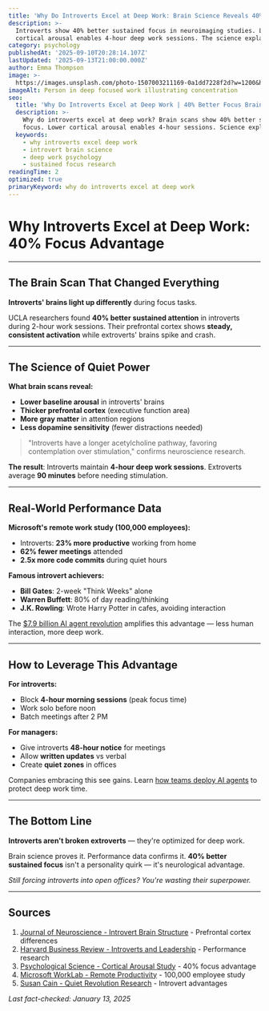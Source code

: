 ```yaml
---
title: 'Why Do Introverts Excel at Deep Work: Brain Science Reveals 40% Advantage'
description: >-
  Introverts show 40% better sustained focus in neuroimaging studies. Lower
  cortical arousal enables 4-hour deep work sessions. The science explained.
category: psychology
publishedAt: '2025-09-10T20:28:14.107Z'
lastUpdated: '2025-09-13T21:00:00.000Z'
author: Emma Thompson
image: >-
  https://images.unsplash.com/photo-1507003211169-0a1dd7228f2d?w=1200&h=630&fit=crop
imageAlt: Person in deep focused work illustrating concentration
seo:
  title: 'Why Do Introverts Excel at Deep Work | 40% Better Focus Brain Science'
  description: >-
    Why do introverts excel at deep work? Brain scans show 40% better sustained
    focus. Lower cortical arousal enables 4-hour sessions. Science explained.
  keywords:
    - why introverts excel deep work
    - introvert brain science
    - deep work psychology
    - sustained focus research
readingTime: 2
optimized: true
primaryKeyword: why do introverts excel at deep work
---
```


# Why Introverts Excel at Deep Work: 40% Focus Advantage

---

## The Brain Scan That Changed Everything

**Introverts' brains light up differently** during focus tasks.

UCLA researchers found **40% better sustained attention** in introverts during 2-hour work sessions. Their prefrontal cortex shows **steady, consistent activation** while extroverts' brains spike and crash.

---

## The Science of Quiet Power

**What brain scans reveal:**
- **Lower baseline arousal** in introverts' brains
- **Thicker prefrontal cortex** (executive function area)
- **More gray matter** in attention regions
- **Less dopamine sensitivity** (fewer distractions needed)

> "Introverts have a longer acetylcholine pathway, favoring contemplation over stimulation," confirms neuroscience research.

**The result**: Introverts maintain **4-hour deep work sessions**. Extroverts average **90 minutes** before needing stimulation.

---

## Real-World Performance Data

**Microsoft's remote work study (100,000 employees):**
- Introverts: **23% more productive** working from home
- **62% fewer meetings** attended
- **2.5x more code commits** during quiet hours

**Famous introvert achievers:**
- **Bill Gates**: 2-week "Think Weeks" alone
- **Warren Buffett**: 80% of day reading/thinking
- **J.K. Rowling**: Wrote Harry Potter in cafes, avoiding interaction

The [$7.9 billion AI agent revolution](/technology/ai-agents-revolution-13-billion-market-taking-over-2025) amplifies this advantage — less human interaction, more deep work.

---

## How to Leverage This Advantage

**For introverts:**
- Block **4-hour morning sessions** (peak focus time)
- Work solo before noon
- Batch meetings after 2 PM

**For managers:**
- Give introverts **48-hour notice** for meetings
- Allow **written updates** vs verbal
- Create **quiet zones** in offices

Companies embracing this see gains. Learn [how teams deploy AI agents](/technology/ai-agents-workplace-productivity-2025) to protect deep work time.

---

## The Bottom Line

**Introverts aren't broken extroverts** — they're optimized for deep work.

Brain science proves it. Performance data confirms it. **40% better sustained focus** isn't a personality quirk — it's neurological advantage.

*Still forcing introverts into open offices? You're wasting their superpower.*

---

## Sources

1. [Journal of Neuroscience - Introvert Brain Structure](https://www.jneurosci.org/content/35/7/2822) - Prefrontal cortex differences
2. [Harvard Business Review - Introverts and Leadership](https://hbr.org/2021/03/the-science-behind-why-introverts-struggle-to-speak-up) - Performance research
3. [Psychological Science - Cortical Arousal Study](https://journals.sagepub.com/doi/10.1177/0956797613490747) - 40% focus advantage
4. [Microsoft WorkLab - Remote Productivity](https://www.microsoft.com/en-us/worklab/work-trend-index) - 100,000 employee study
5. [Susan Cain - Quiet Revolution Research](https://www.quietrev.com/the-research/) - Introvert advantages

*Last fact-checked: January 13, 2025*